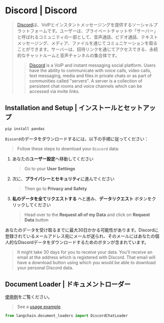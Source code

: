 # Discord | Discord

> [Discord](https://discord.com/)は、VoIPとインスタントメッセージングを提供するソーシャルプラットフォームです。ユーザーは、プライベートチャットや「サーバー」と呼ばれるコミュニティの一部として、音声通話、ビデオ通話、テキストメッセージング、メディア、ファイルを通じてコミュニケーションを取ることができます。サーバーは、招待リンクを通じてアクセスできる、永続的なチャットルームと音声チャンネルの集合体です。
>
> > [Discord](https://discord.com/) is a VoIP and instant messaging social platform. Users have the ability to communicate
> > with voice calls, video calls, text messaging, media and files in private chats or as part of communities called
> > "servers". A server is a collection of persistent chat rooms and voice channels which can be accessed via invite links.

## Installation and Setup | インストールとセットアップ

```bash
pip install pandas
```

`Discord`のデータをダウンロードするには、以下の手順に従ってください：

> Follow these steps to download your `Discord` data:

1. あなたの**ユーザー設定**へ移動してください
   > Go to your **User Settings**
2. 次に、**プライバシーとセキュリティ**に進んでください
   > Then go to **Privacy and Safety**
3. **私のデータを全てリクエストする** へと進み、**データリクエスト** ボタンをクリックしてください
   > Head over to the **Request all of my Data** and click on **Request Data** button

あなたのデータを受け取るまでに最大30日かかる可能性があります。Discordに登録されているメールアドレス宛にメールが送られ、そのメールにはあなたの個人的なDiscordデータをダウンロードするためのボタンが含まれています。

> It might take 30 days for you to receive your data. You'll receive an email at the address which is registered
> with Discord. That email will have a download button using which you would be able to download your personal Discord data.

## Document Loader | ドキュメントローダー

[使用例](/docs/integrations/document_loaders/discord)をご覧ください。

> See a [usage example](/docs/integrations/document_loaders/discord).

```python
from langchain.document_loaders import DiscordChatLoader
```
